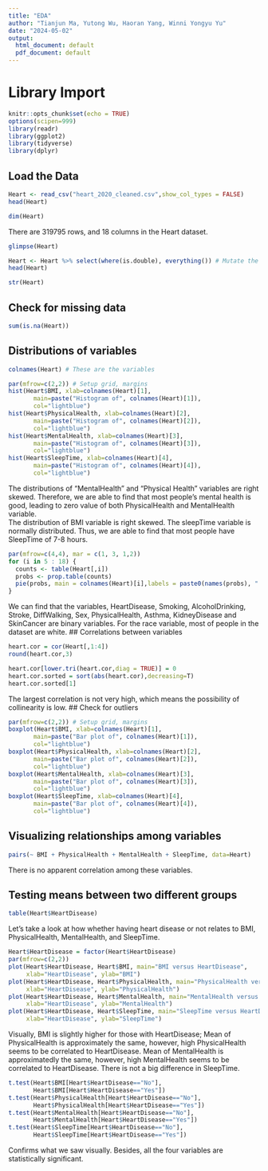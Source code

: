 ---
title: "EDA"
author: "Tianjun Ma, Yutong Wu, Haoran Yang, Winni Yongyu Yu"
date: "2024-05-02"
output:
  html_document: default
  pdf_document: default
---

# Library Import 
```{r setup, include=FALSE}
knitr::opts_chunk$set(echo = TRUE)
options(scipen=999)
library(readr)
library(ggplot2)
library(tidyverse)
library(dplyr)
```

## Load the Data
```{r}
Heart <- read_csv("heart_2020_cleaned.csv",show_col_types = FALSE)
head(Heart)
```
```{r}
dim(Heart)
```
There are 319795 rows, and 18 columns in the Heart dataset. 

```{r}
glimpse(Heart)
```
```{r}
Heart <- Heart %>% select(where(is.double), everything()) # Mutate the order of columns so that columns which store numerical values are listed first
head(Heart)
```
```{r}
str(Heart)
```
## Check for missing data
```{r}
sum(is.na(Heart))
```

## Distributions of variables
```{r}
colnames(Heart) # These are the variables
```
```{r}
par(mfrow=c(2,2)) # Setup grid, margins
hist(Heart$BMI, xlab=colnames(Heart)[1],
       main=paste("Histogram of", colnames(Heart)[1]),
       col="lightblue")
hist(Heart$PhysicalHealth, xlab=colnames(Heart)[2],
       main=paste("Histogram of", colnames(Heart)[2]),
       col="lightblue")
hist(Heart$MentalHealth, xlab=colnames(Heart)[3],
       main=paste("Histogram of", colnames(Heart)[3]),
       col="lightblue")
hist(Heart$SleepTime, xlab=colnames(Heart)[4],
       main=paste("Histogram of", colnames(Heart)[4]),
       col="lightblue")
```

The distributions of "MentalHealth" and "Physical Health" variables are right skewed. Therefore, we are able to find that most people's mental health is good, leading to zero value of both PhysicalHealth and MentalHealth variable.  
The distribution of BMI variable is right skewed. 
The sleepTime variable is normally distributed. Thus, we are able to find that most people have SleepTime of 7-8 hours. 

```{r}
par(mfrow=c(4,4), mar = c(1, 3, 1,2))
for (i in 5 : 18) {
  counts <- table(Heart[,i])
  probs <- prop.table(counts)
  pie(probs, main = colnames(Heart)[i],labels = paste0(names(probs), ": ", round(probs * 100, 2), "%"), cex.main = 0.8)
}
```

We can find that the variables, HeartDisease, Smoking, AlcoholDrinking, Stroke, DiffWalking, Sex, PhysicalHealth, Asthma, KidneyDisease and SkinCancer are binary variables. 
For the race variable, most of people in the dataset are white. 
## Correlations between variables
```{r}
heart.cor = cor(Heart[,1:4])
round(heart.cor,3)
```

```{r}
heart.cor[lower.tri(heart.cor,diag = TRUE)] = 0
heart.cor.sorted = sort(abs(heart.cor),decreasing=T)
heart.cor.sorted[1]
```
The largest correlation is not very high, which means the possibility of collinearity is low. 
## Check for outliers
```{r}
par(mfrow=c(2,2)) # Setup grid, margins
boxplot(Heart$BMI, xlab=colnames(Heart)[1],
       main=paste("Bar plot of", colnames(Heart)[1]),
       col="lightblue")
boxplot(Heart$PhysicalHealth, xlab=colnames(Heart)[2],
       main=paste("Bar plot of", colnames(Heart)[2]),
       col="lightblue")
boxplot(Heart$MentalHealth, xlab=colnames(Heart)[3],
       main=paste("Bar plot of", colnames(Heart)[3]),
       col="lightblue")
boxplot(Heart$SleepTime, xlab=colnames(Heart)[4],
       main=paste("Bar plot of", colnames(Heart)[4]),
       col="lightblue")
```

## Visualizing relationships among variables
```{r}
pairs(~ BMI + PhysicalHealth + MentalHealth + SleepTime, data=Heart)
```

There is no apparent correlation among these variables.

## Testing means between two different groups
```{r}
table(Heart$HeartDisease)
```

Let's take a look at how whether having heart disease or not relates to BMI, PhysicalHealth, MentalHealth, and SleepTime.
```{r}
Heart$HeartDisease = factor(Heart$HeartDisease) 
par(mfrow=c(2,2))
plot(Heart$HeartDisease, Heart$BMI, main="BMI versus HeartDisease",
     xlab="HeartDisease", ylab="BMI")
plot(Heart$HeartDisease, Heart$PhysicalHealth, main="PhysicalHealth versus HeartDisease",
     xlab="HeartDisease", ylab="PhysicalHealth")
plot(Heart$HeartDisease, Heart$MentalHealth, main="MentalHealth versus HeartDisease",
     xlab="HeartDisease", ylab="MentalHealth")
plot(Heart$HeartDisease, Heart$SleepTime, main="SleepTime versus HeartDisease",
     xlab="HeartDisease", ylab="SleepTime")
```

Visually, BMI is slightly higher for those with HeartDisease; Mean of PhysicalHealth is approximately the same, however, high PhysicalHealth seems to be correlated to HeartDisease. Mean of MentalHealth is approximatedly the same, however, high MentalHealth seems to be correlated to HeartDisease. There is not a big difference in SleepTime.

```{r}
t.test(Heart$BMI[Heart$HeartDisease=="No"],
       Heart$BMI[Heart$HeartDisease=="Yes"])
t.test(Heart$PhysicalHealth[Heart$HeartDisease=="No"],
       Heart$PhysicalHealth[Heart$HeartDisease=="Yes"])
t.test(Heart$MentalHealth[Heart$HeartDisease=="No"],
       Heart$MentalHealth[Heart$HeartDisease=="Yes"])
t.test(Heart$SleepTime[Heart$HeartDisease=="No"],
       Heart$SleepTime[Heart$HeartDisease=="Yes"])
```
Confirms what we saw visually. Besides, all the four variables are statistically significant.
